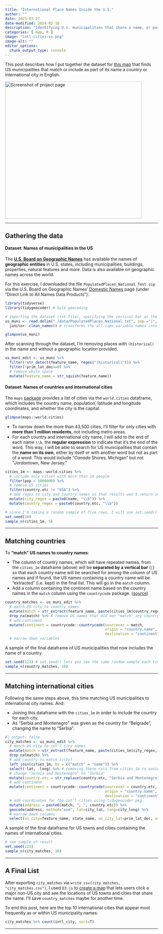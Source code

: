 ```yaml
---
title: "International Place Names Inside the U.S."
author: ""
date: 2021-07-27
date-modified: 2024-02-16
description: "Identifying U.S. municipalities that share a name, or part of their name, with a major international city."
categories: [ map, R ]
image: "intl-cities-ss.png"
image-alt: ""
editor_options: 
  chunk_output_type: console
---
```


This post describes how I put together the dataset for <a href="https://chejel.github.io/intl-cities-us" target="_blank">this map</a> that finds US municipalities that match or include as part of its name a country or international city in English.

<a href="https://chejel.github.io/intl-cities-us" target="_blank"><img src="./intl-cities-ss.png" alt="Screenshot of project page" width="450"></a>
<hr />

## Gathering the data

#### Dataset: Names of municipalities in the US

The **[U.S. Board on Geographic Names](https://www.usgs.gov/us-board-on-geographic-names)** has available the names of **geographic entities** in U.S. states, including municipalities, buildings, properties, natural features and more. Data is also available on geographic names across the world.

For this exercise, I downloaded the file `PopulatedPlaces_National_Text.zip` via the U.S. Board on Geographic Names' [Domestic Names](https://www.usgs.gov/us-board-on-geographic-names/domestic-names) page (under "Direct Link to All Names Data Products"):
```r
library(tidyverse)
library(tidygeocoder) # bulk geocoding

# importing the dataset (txt file), specifying the vertical bar as the separator used in the file to distinguish between columns
us_muni <- read.delim("./data/PopulatedPlaces_National.txt", sep ="|", header = T) %>%
  janitor::clean_names() # transforms the all-caps variable names into lowercase for easier typing

glimpse(us_muni)
```
After scanning through the dataset, I'm removing places with `(historical)` in the name and without a geographic location provided.
```r
us_muni_edit <- us_muni %>%
  filter(!str_detect(feature_name, regex("(historical)"))) %>%
  filter(!prim_lat_dec==0) %>%
  # remove white space
  mutate(feature_name = str_squish(feature_name))
```


#### Dataset: Names of countries and international cities

The `maps` [package](https://cran.r-project.org/web/packages/maps/index.html) provides a list of cities via the `world.cities` dataframe, which includes the country name, population, latitude and longitude coordinates, and whether the city is the capital.

```r
glimpse(maps::world.cities)
```

- To narrow down the more than 43,500 cities, I'll filter for only cities with **more than 1 million residents**, not including metro areas.
- For each country and international city name, I will add to the end of each name `\\b`, the **regular expression** to indicate that it's the end of the word. This way, I will be able to search for US municipalities that contain the **name on its own**, either by itself or with another word but not as part of a word: This would include "*Canada* Shores, Michigan" but not "*Jordan*town, New Jersey."

```r
cities_1m <- maps::world.cities %>%
  # include only cities with more than 1m people
  filter(pop > 1000000) %>%
  # remove US cities
  filter(country.etc != "USA") %>%
  # add regex to city and country names so that results won't return int'l names within a US city
  mutate(city_regex = paste0(name, "\\b")) %>%
  mutate(country_regex = paste0(country.etc, "\\b"))

# since I'm taking a random sample of five rows, I will use set.seed() to get the same five rows each time the code is run
set.seed(10)
sample_n(cities_1m, 5)
```

<hr />

## Matching countries

To **"match" US names to country names**:

- The column of country names, which will have repeated names, from the `cities_1m` dataframe (above) will be **separated by a vertical bar** (`|`) so that each country name will be searched for among the column of US names and if found, the US names containing a country name will be "extracted" (i.e. kept) in the final list. This will go in the `match` column.
- Add a column containing the continent name based on the country names in the `match` column using the `countrycode` package. ([source](https://stackoverflow.com/questions/64433772/adding-continent-region-column-to-data-frame-using-countrycode-package))

```r
country_matches <- us_muni_edit %>%
  # match US city to country names
  mutate(match = str_extract(feature_name, paste(cities_1m$country_regex, collapse="|"))) %>%
  drop_na(match) %>% # remove US names that did not "match" any country name
  # add continent
  mutate(continent = countrycode::countrycode(sourcevar = match,
                                              origin = "country.name", 
                                              destination = "continent"))
  # narrow down variables
```

A sample of the final dataframe of US municipalities that now includes the name of a country.

```r
set.seed(123) # set.seed() lets you see the same random sample each time you run the code
sample_n(country_matches, 10)
```
<hr />

## Matching international cities

Following the same steps above, this time matching US municipalities to international city names. And:

- Joining this dataframe with the `cities_1m` in order to include the country for each city.
- As "Serbia and Montenegro" was given as the country for "Belgrade", changing the name to "Serbia".

```r
#| output: false
city_matches <- us_muni_edit %>%
  # match US city to int'l city names
  mutate(match = str_extract(feature_name, paste(cities_1m$city_regex, collapse="|"))) %>%
  drop_na(match) %>%
  # add country to match (city)
  left_join(cities_1m, by = c("match" = "name")) %>%
  select(-lat, -long) %>% # removing these cols from cities_1m to avoid confusion
  # change "Serbia and Montenegro" to "Serbia"
  mutate(country.etc = str_replace(country.etc, "Serbia and Montenegro", "Serbia")) %>%
  # add continent
  mutate(continent = countrycode::countrycode(sourcevar = country.etc,
                                              origin = "country.name", 
                                              destination = "continent")) %>%
  # add coordinates for the int'l cities using tidygeocoder pkg
  mutate(address = paste0(match, ", ", country.etc)) %>%
  geocode(address, method="osm", lat=city_lat, long=city_long) %>%
  # narrow down columns
  select(us_city=feature_name, state_name, us_city_lat=prim_lat_dec, us_city_long=prim_long_dec, intl_city=match, country=country.etc, city_lat, city_long, continent)
```

A sample of the final dataframe for US towns and cities containing the names of international cities.

```r
# see sample of result
set.seed(123)
sample_n(city_matches, 10)
```
<hr />

## A Final List

After exporting `city_matches` via `write_csv(city_matches, "city_matches.csv")`, I used `D3.js` to <a href="https://chejel.github.io/intl-cities-us">create a map</a> that lets users click a major non-US city and see the locations of US towns and cities that share the name. I'll save `country_matches` maybe for another time. 

To end this post, here are the top 10 international cities that appear most frequently as or within US municipality names:

```r
city_matches %>% count(intl_city, sort=T)
```

-----